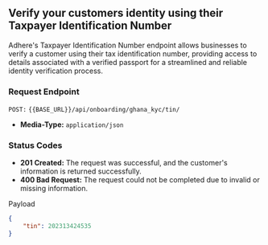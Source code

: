 ## Verify your customers identity using their Taxpayer Identification Number

Adhere's Taxpayer Identification Number endpoint allows businesses to verify a customer using their tax identification number, providing access to details associated with a verified passport for a streamlined and reliable identity verification process.

### Request Endpoint

`POST:` `{{BASE_URL}}/api/onboarding/ghana_kyc/tin/`

- **Media-Type:** `application/json`

### Status Codes
- **201 Created:** The request was successful, and the customer's information is returned successfully.
- **400 Bad Request:** The request could not be completed due to invalid or missing information.


Payload
```json
{
    "tin": 202313424535
}
```